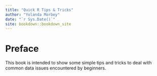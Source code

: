 ```yaml
--- 
title: "Quick R Tips & Tricks"
author: "Yolanda Morbey"
date: "`r Sys.Date()`"
site: bookdown::bookdown_site
---
```


# Preface

This book is intended to show some simple tips and tricks to deal with common data issues encountered by beginners. 

